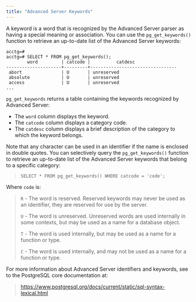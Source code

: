 ```yaml
---
title: "Advanced Server Keywords"
---
```


<div id="advanced_server_keywords" class="registered_link"></div>

A keyword is a word that is recognized by the Advanced Server parser as having a special meaning or association. You can use the `pg_get_keywords()` function to retrieve an up-to-date list of the Advanced Server keywords:

```
acctg=#
acctg=# SELECT * FROM pg_get_keywords();
        word         | catcode |          catdesc
---------------------+---------+---------------------------------
 abort               | U       | unreserved
 absolute            | U       | unreserved
 access              | U       | unreserved
...
```

`pg_get_keywords` returns a table containing the keywords recognized by Advanced Server:

-   The `word` column displays the keyword.
-   The `catcode` column displays a category code.
-   The `catdesc` column displays a brief description of the category to which the keyword belongs.

Note that any character can be used in an identifier if the name is enclosed in double quotes. You can selectively query the `pg_get_keywords()` function to retrieve an up-to-date list of the Advanced Server keywords that belong to a specific category:

> `SELECT * FROM pg_get_keywords() WHERE catcode = 'code';`

Where `code` is:

> `R` - The word is reserved. Reserved keywords may never be used as an identifier, they are reserved for use by the server.
>
> `U` - The word is unreserved. Unreserved words are used internally in some contexts, but may be used as a name for a database object.
>
> `T` - The word is used internally, but may be used as a name for a function or type.
>
> `C` - The word is used internally, and may not be used as a name for a function or type.

For more information about Advanced Server identifiers and keywords, see to the PostgreSQL core documentation at:

> <https://www.postgresql.org/docs/current/static/sql-syntax-lexical.html>
